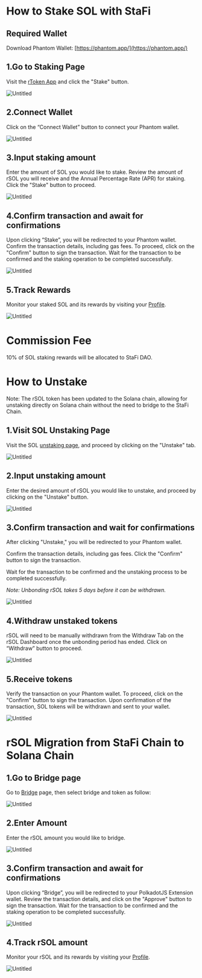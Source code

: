 # How to Stake SOL with StaFi

## ****Required Wallet****

Download Phantom Wallet: [https://phantom.app/](https://phantom.app/)

## 1.Go to Staking Page

Visit the [rToken App](https://app.stafi.io/gallery/all/) and click the "Stake" button.

![Untitled](/image/rsolstake1.png)

## 2.****Connect Wallet****

Click on the “Connect Wallet” button to connect your Phantom wallet.

![Untitled](/image/rsolstake2.png)

## 3.****Input staking amount****

Enter the amount of SOL you would like to stake. Review the amount of rSOL you will receive and the Annual Percentage Rate (APR) for staking. Click the "Stake" button to proceed.

![Untitled](/image/rsolstake3.png)

## 4.****Confirm transaction and await for confirmations****

Upon clicking “Stake”, you will be redirected to your Phantom wallet. Confirm the transaction details, including gas fees. To proceed, click on the "Confirm" button to sign the transaction. Wait for the transaction to be confirmed and the staking operation to be completed successfully.

![Untitled](/image/rsolstake4.png)

## 5.Track Rewards

Monitor your staked SOL and its rewards by visiting your [Profile](https://app.stafi.io/profile/solana/).

![Untitled](/image/rsoltrackrewards1.png)

# Commission Fee

10% of SOL staking rewards will be allocated to StaFi DAO.

# How to Unstake

Note: The rSOL token has been updated to the Solana chain, allowing for unstaking directly on Solana chain without the need to bridge to the StaFi Chain.

## 1.****Visit SOL Unstaking Page****

Visit the SOL [unstaking page](https://app.stafi.io/gallery/solana/SOL/?tab=unstake), and proceed by clicking on the "Unstake" tab.

![Untitled](/image/rsolunstake1.png)

## 2.****Input unstaking amount****

Enter the desired amount of rSOL you would like to unstake, and proceed by clicking on the "Unstake" button.

![Untitled](/image/rsolunstake2.png)

## 3.****Confirm transaction and wait for confirmations****

After clicking "Unstake," you will be redirected to your Phantom wallet.

Confirm the transaction details, including gas fees. Click the "Confirm" button to sign the transaction.

Wait for the transaction to be confirmed and the unstaking process to be completed successfully.

*Note: Unbonding rSOL takes 5 days before it can be withdrawn.*

![Untitled](/image/rsolunstake3.png)

## 4.****Withdraw unstaked tokens****

rSOL will need to be manually withdrawn from the Withdraw Tab on the rSOL Dashboard once the unbonding period has ended. Click on “Withdraw” button to proceed.

![Untitled](/image/rsolunstake4.png)

## 5.****Receive tokens****

Verify the transaction on your Phantom wallet. To proceed, click on the "Confirm" button to sign the transaction. Upon confirmation of the transaction, SOL tokens will be withdrawn and sent to your wallet.

![Untitled](/image/rsolunstake5.png)

# rSOL Migration from StaFi Chain to Solana Chain

## 1.Go to Bridge page

Go to [Bridge](https://app.stafi.io/gallery/solana/SOL/?tab=bridge&srcTokenStandard=Native&dstTokenStandard=SPL&tokenName=rSOL) page, then select bridge and token as follow:

![Untitled](/image/rsolmigration1.png)

## 2.****Enter Amount****

Enter the rSOL amount you would like to bridge.

![Untitled](/image/rsolmigration2.png)

## 3.****Confirm transaction and await for confirmations****

Upon clicking “Bridge”, you will be redirected to your PolkadotJS Extension wallet. Review the transaction details, and click on the "Approve" button to sign the transaction. Wait for the transaction to be confirmed and the staking operation to be completed successfully.

![Untitled](/image/rsolmigration3.png)

## 4.**Track rSOL amount**

Monitor your rSOL and its rewards by visiting your [Profile](https://app.stafi.io/profile/solana/).

![Untitled](/image/rsolmigration4.png)


